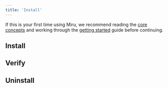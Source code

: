 ```yaml
---
title: 'Install'
---
```



If this is your first time using Miru, we recommend reading the [core concepts](/docs/basics/core-concepts) and working through the [getting started](/docs/get-started) guide before continuing.


## Install
<Install />

## Verify
<Verify />

## Uninstall
<Uninstall />